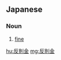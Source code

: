 ==Japanese==
{{ja-kanjitab|はん|そく|きん|yomi=on}}

===Noun===
{{ja-noun|はんそくきん}}

# [[fine]]

[[hu:反則金]]
[[mg:反則金]]